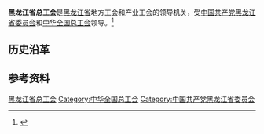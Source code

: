 {{Infobox PRCG
|机构名称 = 黑龙江省总工会
|color    = #014099
|标志1    =
|届数     =
|任期始   = 
|任期终   =
|职位1    = 主席
|人员1    = [[贾玉梅|贾玉梅]]
|职位2    = 党组书记
|人员2    = [[马志勇|马志勇]]
|职位3    = 副主席
|人员3    = 马志勇{{wrap}}谢伍华{{wrap}}高丽光{{wrap}}许　江{{wrap}}田凤霞{{wrap}}左志斌{{wrap}}王　冬{{wrap}}刘伯鸣{{wrap}}朱秀艳
|人数3    = 9
|组织法规 =
|上级机构 = [[中华全国总工会|中华全国总工会]]
|机构类型 = [[人民团体|人民团体]]
|行政级别 = 正地厅级
|中共上级 = [[中国共产党黑龙江省委员会|中国共产党黑龙江省委员会]]
|中共本级 = 中国共产党黑龙江省总工会党组
|场所1    = 
|地址1    = 
|邮编1    = 
|电话1    =
|时期1    =
|机构1    =
|官网1    = [https://www.hljgh.org.cn/ 黑龙江省总工会]
}}
'''黑龙江省总工会'''是[[黑龙江省|黑龙江省]]地方工会和产业工会的领导机关，受[[中国共产党黑龙江省委员会|中国共产党黑龙江省委员会]]和[[中华全国总工会|中华全国总工会]]领导。<ref>{{Cite journal|url=https://kns.cnki.net/KCMS/detail/detail.aspx?dbcode=CJFQ&dbname=CJFD2012&filename=XWSM201210017&uid=WEEvREcwSlJHSldSdmVqM1BLUWdMQ2w3cnBKUWw5ZGNGcjZnME1tMTlLYz0=$9A4hF_YAuvQ5obgVAqNKPCYcEjKensW4IQMovwHtwkF4VYPoHbKxJw!!&v=MDcwMzZZNFI4ZVgxTHV4WVM3RGgxVDNxVHJXTTFGckNVUjdxZmIrUnVGQ3JuVmIzTVBUcllZN0c0SDlQTnI0OUU=|title=把使命举过头顶——访黑龙江省总工会主席王悦华|author=马雁凌|year=2012|issue=10|issn=1674-9634|journal=当代劳模|doi=}}</ref>

== 历史沿革 ==

== 参考资料 ==
{{reflist}}

{{中华人民共和国各省级行政区|总工会}}

[[Category:黑龙江省总工会|]]
[[Category:中华全国总工会|Category:中华全国总工会]]
[[Category:中国共产党黑龙江省委员会|Category:中国共产党黑龙江省委员会]]